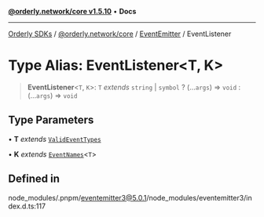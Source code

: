[**@orderly.network/core v1.5.10**](/sdks/tech-doc/@orderly.network/core/README) • **Docs**

***

[Orderly SDKs](/sdks/tech-doc/packages) / [@orderly.network/core](/sdks/tech-doc/@orderly.network/core/README) / [EventEmitter](/sdks/tech-doc/@orderly.network/core/namespaces/EventEmitter/README) / EventListener

# Type Alias: EventListener\<T, K\>

> **EventListener**\<`T`, `K`\>: `T` *extends* `string` \| `symbol` ? (...`args`) => `void` : (...`args`) => `void`

## Type Parameters

• **T** *extends* [`ValidEventTypes`](/sdks/tech-doc/@orderly.network/core/namespaces/EventEmitter/type-aliases/ValidEventTypes)

• **K** *extends* [`EventNames`](/sdks/tech-doc/@orderly.network/core/namespaces/EventEmitter/type-aliases/EventNames)\<`T`\>

## Defined in

node\_modules/.pnpm/eventemitter3@5.0.1/node\_modules/eventemitter3/index.d.ts:117
